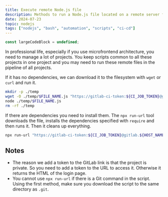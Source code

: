 ```yaml
---
title: Execute remote Node.js file
description: Methods to run a Node.js file located on a remote server from your local environment.
date: 2024-07-23
topic: nodejs
tags: ["nodejs", "bash", "automation", "scripts", "ci-cd"]
---
```


```js {1, 2-3, 10} /highlight-this-word/
const largeCodeBlock = undefined;
```

In professional life, especially if you use microfrontend architecture, you need to manage a lot of projects. You keep scripts common to all these projects in one project and you may need to run these remote files in the pipeline of all projects.

If it has no dependencies, we can download it to the filesystem with `wget` or `curl` and run it.

```bash
mkdir -p ./temp
wget -O ./temp/$FILE_NAME.js "https://gitlab-ci-token:${CI_JOB_TOKEN}@gitlab.${HOST_NAME}.com/${FILE_NAME}.js"
node ./temp/$FILE_NAME.js
rm -rf ./temp
```

If there are dependencies you need to install them. The `npx run-url` tool downloads the file, installs the dependencies specified with `require` and then runs it. Then it cleans up everything.

```bash
npx run-url "https://gitlab-ci-token:${CI_JOB_TOKEN}@gitlab.${HOST_NAME}.com/${FILE_NAME}.js"
```

## Notes

- The reason we add a token to the GitLab link is that the project is private. So you need to add a token to the URL to access it. Otherwise it returns the HTML of the login page.
- You cannot use `npx run-url` if there is a Git command in the script. Using the first method, make sure you download the script to the same directory as `.git`.